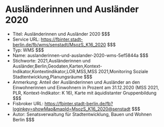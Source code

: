 # Ausländerinnen und Ausländer 2020
- Titel: Ausländerinnen und Ausländer 2020 $$$
- Service URL: https://fbinter.stadt-berlin.de/fb/wms/senstadt/MsozS_K16_2020 $$$
- Typ: WMS $$$
- Name: auslanderinnen-und-auslander-2020-wms-5ef5844a $$$
- Stichworte: 2021,Ausländerinnen und Ausländer,Berlin,Geodaten,Karten,Kontext-Indikator,Kontextindikator,LOR,MSS,MSS 2021,Monitoring Soziale Stadtentwicklung,Planungsräume $$$
- Anmerkung: Anteil der Ausländerinnen und Ausländer an den Einwohnerinnen und Einwohnern in Prozent am 31.12.2020 (MSS 2021, PLR, Kontext-Indikator: K 16), Karte mit äquidistanter Gruppenbildung $$$
- Fisbroker URL: https://fbinter.stadt-berlin.de/fb?loginkey=showMap&mapId=MsozS_K16_2020@senstadt $$$
- Autor: Senatsverwaltung für Stadtentwicklung, Bauen und Wohnen Berlin $$$
